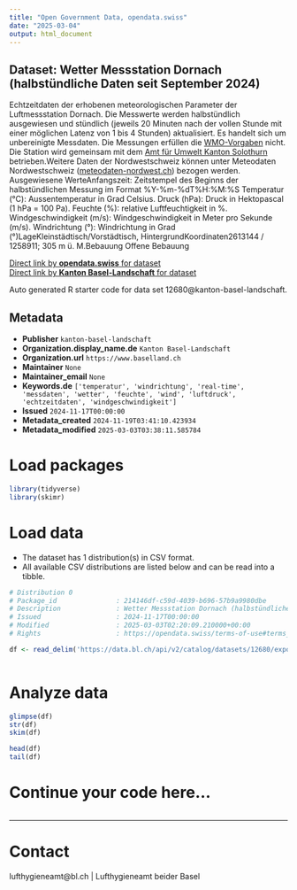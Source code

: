 ```yaml
---
title: "Open Government Data, opendata.swiss"
date: "2025-03-04"
output: html_document
---
```


## Dataset: Wetter Messstation Dornach (halbstündliche Daten seit September 2024)

Echtzeitdaten
der erhobenen meteorologischen Parameter der Luftmessstation Dornach. Die Messwerte werden
halbstündlich ausgewiesen und stündlich (jeweils 20 Minuten nach der vollen
Stunde mit einer möglichen Latenz von 1 bis 4 Stunden) aktualisiert. Es handelt sich um unbereinigte Messdaten. Die Messungen erfüllen die [WMO-Vorgaben](https://www.meteoschweiz.admin.ch/wetter/messsysteme/bodenstationen/automatisches-messnetz/zertifizierung-von-messstationen.html) nicht. Die Station wird gemeinsam mit dem [Amt für Umwelt Kanton Solothurn](https://so.ch/verwaltung/bau-und-justizdepartement/amt-fuer-umwelt/) betrieben.Weitere Daten der Nordwestschweiz können unter Meteodaten Nordwestschweiz ([meteodaten-nordwest.ch](https://meteodaten-nordwest.ch/)) bezogen werden. Ausgewiesene WerteAnfangszeit:
     Zeitstempel des Beginns der halbstündlichen Messung im Format
     %Y-%m-%dT%H:%M:%S
Temperatur
     (°C): Aussentemperatur in Grad Celsius.
Druck
     (hPa): Druck in Hektopascal (1 hPa = 100 Pa).
Feuchte
     (%): relative Luftfeuchtigkeit in %.
Windgeschwindigkeit
     (m/s): Windgeschwindigkeit in Meter pro Sekunde (m/s).
Windrichtung
     (°): Windrichtung in Grad (°)LageKleinstädtisch/Vorstädtisch,
HintergrundKoordinaten2613144 /
1258911; 305 m ü. M.Bebauung
Offene Bebauung

[Direct link by **opendata.swiss** for dataset](https://opendata.swiss/de/dataset/wetter-messstation-dornach-halbstundliche-daten-seit-september-2024)<br>
[Direct link by **Kanton Basel-Landschaft** for dataset](https://data.bl.ch/explore/dataset/12680/)

Auto generated R starter code for data set 12680@kanton-basel-landschaft.

## Metadata

- **Publisher** `kanton-basel-landschaft`
- **Organization.display_name.de** `Kanton Basel-Landschaft`
- **Organization.url** `https://www.baselland.ch`
- **Maintainer** `None`
- **Maintainer_email** `None`
- **Keywords.de** `['temperatur', 'windrichtung', 'real-time', 'messdaten', 'wetter', 'feuchte', 'wind', 'luftdruck', 'echtzeitdaten', 'windgeschwindigkeit']`
- **Issued** `2024-11-17T00:00:00`
- **Metadata_created** `2024-11-19T03:41:10.423934`
- **Metadata_modified** `2025-03-03T03:38:11.585784`


# Load packages

```r

library(tidyverse)
library(skimr)

```

# Load data

-   The dataset has 1 distribution(s) in CSV format.
-   All available CSV distributions are listed below and can be read into a tibble.

```r

# Distribution 0
# Package_id               : 214146df-c59d-4039-b696-57b9a9980dbe
# Description              : Wetter Messstation Dornach (halbstündliche Daten seit September 2024) (csv)
# Issued                   : 2024-11-17T00:00:00
# Modified                 : 2025-03-03T02:20:09.210000+00:00
# Rights                   : https://opendata.swiss/terms-of-use#terms_by

df <- read_delim('https://data.bl.ch/api/v2/catalog/datasets/12680/exports/csv?use_labels=true')



```

# Analyze data

```r

glimpse(df)
str(df)
skim(df)

head(df)
tail(df)

```

# Continue your code here...

```r

```

------------------------------------------------------------------------

# Contact

lufthygieneamt@bl.ch | Lufthygieneamt beider Basel
